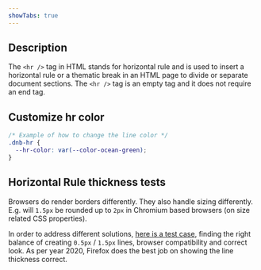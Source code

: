 ```yaml
---
showTabs: true
---
```


## Description

The `<hr />` tag in HTML stands for horizontal rule and is used to insert a horizontal rule or a thematic break in an HTML page to divide or separate document sections. The `<hr />` tag is an empty tag and it does not require an end tag.

## Customize hr color

```css
/* Example of how to change the line color */
.dnb-hr {
  --hr-color: var(--color-ocean-green);
}
```

## Horizontal Rule thickness tests

Browsers do render borders differently. They also handle sizing differently. E.g. will `1.5px` be rounded up to `2px` in Chromium based browsers (on size related CSS properties).

In order to address different solutions, [here is a test case](https://r8ljo.csb.app/), finding the right balance of creating `0.5px` / `1.5px` lines, browser compatibility and correct look. As per year 2020, Firefox does the best job on showing the line thickness correct.
